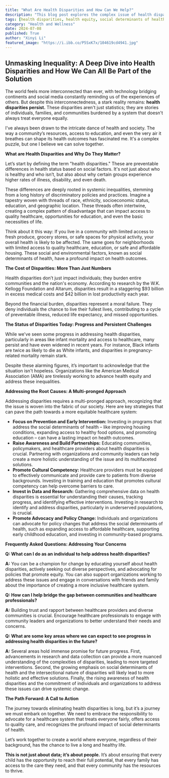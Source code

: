 ```yaml
---
title: "What Are Health Disparities and How Can We Help?"
description: "This blog post explores the complex issue of health disparities, highlighting how social factors impact health outcomes and outlining strategies for achieving health equity. We discuss the root causes of disparities, their impact on individuals and communities, and the role of prevention, advocacy, and cultural competency in addressing these inequalities."
tags: [health disparities, health equity, social determinants of health, healthcare access, inequality, public health, community health, social justice, advocacy, prevention]
category: "Health and Wellness"
date: 2024-07-08
published: True
author: "Xinyi Li"
featured_image: "https://i.ibb.co/P5SxK7x/104619cd4941.jpg"
---
```


## Unmasking Inequality: A Deep Dive into Health Disparities and How We Can All Be Part of the Solution 

The world feels more interconnected than ever, with technology bridging continents and social media constantly reminding us of the experiences of others. But despite this interconnectedness, a stark reality remains: **health disparities persist.**  These disparities aren't just statistics; they are stories of individuals, families, and communities burdened by a system that doesn't always treat everyone equally.  

I've always been drawn to the intricate dance of health and society.  The way a community’s resources, access to education, and even the very air it breathes can shape its health outcomes has fascinated me.  It's a complex puzzle, but one I believe we can solve together.  

**What are Health Disparities and Why Do They Matter?**

Let’s start by defining the term "health disparities."  These are preventable differences in health status based on social factors. It's not just about who is healthy and who isn’t, but also about why certain groups experience higher rates of illness, disability, and even death. 

These differences are deeply rooted in systemic inequalities, stemming from a long history of discriminatory policies and practices.  Imagine a tapestry woven with threads of race, ethnicity, socioeconomic status, education, and geographic location. These threads often intertwine, creating a complex pattern of disadvantage that can impact access to quality healthcare, opportunities for education, and even the basic necessities of life.  

Think about it this way:  If you live in a community with limited access to fresh produce, grocery stores, or safe spaces for physical activity, your overall health is likely to be affected.  The same goes for neighborhoods with limited access to quality healthcare, education, or safe and affordable housing.  These social and environmental factors, known as social determinants of health, have a profound impact on health outcomes.

**The Cost of Disparities: More Than Just Numbers**

Health disparities don’t just impact individuals; they burden entire communities and the nation's economy.  According to research by the W.K. Kellogg Foundation and Altarum, disparities result in a staggering $93 billion in excess medical costs and $42 billion in lost productivity each year. 

Beyond the financial burden, disparities represent a moral failure.  They deny individuals the chance to live their fullest lives, contributing to a cycle of preventable illness, reduced life expectancy, and missed opportunities. 

**The Status of Disparities Today: Progress and Persistent Challenges**

While we've seen some progress in addressing health disparities, particularly in areas like infant mortality and access to healthcare, many persist and have even widened in recent years. For instance, Black infants are twice as likely to die as White infants, and disparities in pregnancy-related mortality remain stark. 

Despite these alarming figures, it’s important to acknowledge that the situation isn't hopeless.  Organizations like the American Medical Association (AMA) are tirelessly working to advance health equity and address these inequalities.  

**Addressing the Root Causes: A Multi-pronged Approach**

Addressing disparities requires a multi-pronged approach, recognizing that the issue is woven into the fabric of our society. Here are key strategies that can pave the path towards a more equitable healthcare system:

* **Focus on Prevention and Early Intervention:**  Investing in programs that address the social determinants of health – like improving housing conditions, expanding access to healthy food options, and promoting education – can have a lasting impact on health outcomes.  
* **Raise Awareness and Build Partnerships:**  Educating communities, policymakers, and healthcare providers about health disparities is crucial.  Partnering with organizations and community leaders can help create a more holistic understanding of the issue and its multifaceted solutions. 
* **Promote Cultural Competency:**  Healthcare providers must be equipped to effectively communicate and provide care to patients from diverse backgrounds.  Investing in training and education that promotes cultural competency can help overcome barriers to care.  
* **Invest in Data and Research:**  Gathering comprehensive data on health disparities is essential for understanding their causes, tracking progress, and identifying effective interventions.  Investing in research to identify and address disparities, particularly in underserved populations, is crucial. 
* **Promote Advocacy and Policy Change:**  Individuals and organizations can advocate for policy changes that address the social determinants of health, such as expanding access to affordable healthcare, supporting early childhood education, and investing in community-based programs.  

**Frequently Asked Questions: Addressing Your Concerns**

**Q: What can I do as an individual to help address health disparities?**

**A:** You can be a champion for change by educating yourself about health disparities, actively seeking out diverse perspectives, and advocating for policies that promote equity.  You can also support organizations working to address these issues and engage in conversations with friends and family about the importance of creating a more inclusive healthcare system.

**Q: How can I help bridge the gap between communities and healthcare professionals?**

**A:**  Building trust and rapport between healthcare providers and diverse communities is crucial.  Encourage healthcare professionals to engage with community leaders and organizations to better understand their needs and concerns.  

**Q: What are some key areas where we can expect to see progress in addressing health disparities in the future?**

**A:** Several areas hold immense promise for future progress.  First, advancements in research and data collection can provide a more nuanced understanding of the complexities of disparities, leading to more targeted interventions.  Second,  the growing emphasis on social determinants of health and the intersectional nature of disparities will likely lead to more holistic and effective solutions.  Finally, the rising awareness of health disparities and the commitment of individuals and organizations to address these issues can drive systemic change.

**The Path Forward: A Call to Action**

The journey towards eliminating health disparities is long, but it’s a journey we must embark on together.  We need to embrace the responsibility to advocate for a healthcare system that treats everyone fairly, offers access to quality care, and recognizes the profound impact of social determinants of health.  

Let’s work together to create a world where everyone, regardless of their background, has the chance to live a long and healthy life. 

**This is not just about data; it’s about people.**  It’s about ensuring that every child has the opportunity to reach their full potential, that every family has access to the care they need, and that every community has the resources to thrive. 
